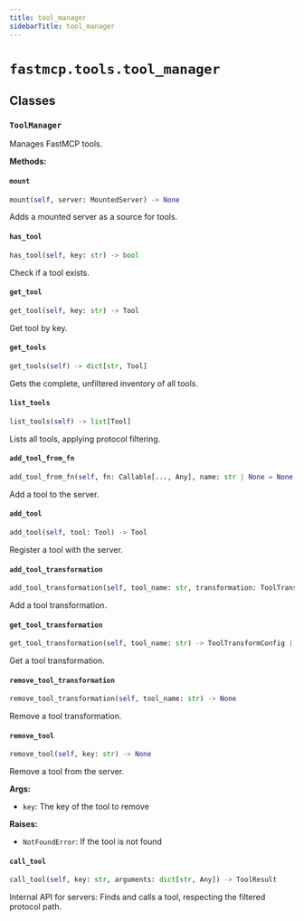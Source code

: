 ```yaml
---
title: tool_manager
sidebarTitle: tool_manager
---
```


# `fastmcp.tools.tool_manager`

## Classes

### `ToolManager` <sup><a href="https://github.com/pchaganti/gx-fast-mcp/blob/main/src/fastmcp/tools/tool_manager.py#L25" target="_blank"><Icon icon="github" style="width: 14px; height: 14px;" /></a></sup>


Manages FastMCP tools.


**Methods:**

#### `mount` <sup><a href="https://github.com/pchaganti/gx-fast-mcp/blob/main/src/fastmcp/tools/tool_manager.py#L51" target="_blank"><Icon icon="github" style="width: 14px; height: 14px;" /></a></sup>

```python
mount(self, server: MountedServer) -> None
```

Adds a mounted server as a source for tools.


#### `has_tool` <sup><a href="https://github.com/pchaganti/gx-fast-mcp/blob/main/src/fastmcp/tools/tool_manager.py#L103" target="_blank"><Icon icon="github" style="width: 14px; height: 14px;" /></a></sup>

```python
has_tool(self, key: str) -> bool
```

Check if a tool exists.


#### `get_tool` <sup><a href="https://github.com/pchaganti/gx-fast-mcp/blob/main/src/fastmcp/tools/tool_manager.py#L108" target="_blank"><Icon icon="github" style="width: 14px; height: 14px;" /></a></sup>

```python
get_tool(self, key: str) -> Tool
```

Get tool by key.


#### `get_tools` <sup><a href="https://github.com/pchaganti/gx-fast-mcp/blob/main/src/fastmcp/tools/tool_manager.py#L115" target="_blank"><Icon icon="github" style="width: 14px; height: 14px;" /></a></sup>

```python
get_tools(self) -> dict[str, Tool]
```

Gets the complete, unfiltered inventory of all tools.


#### `list_tools` <sup><a href="https://github.com/pchaganti/gx-fast-mcp/blob/main/src/fastmcp/tools/tool_manager.py#L121" target="_blank"><Icon icon="github" style="width: 14px; height: 14px;" /></a></sup>

```python
list_tools(self) -> list[Tool]
```

Lists all tools, applying protocol filtering.


#### `add_tool_from_fn` <sup><a href="https://github.com/pchaganti/gx-fast-mcp/blob/main/src/fastmcp/tools/tool_manager.py#L137" target="_blank"><Icon icon="github" style="width: 14px; height: 14px;" /></a></sup>

```python
add_tool_from_fn(self, fn: Callable[..., Any], name: str | None = None, description: str | None = None, tags: set[str] | None = None, annotations: ToolAnnotations | None = None, serializer: Callable[[Any], str] | None = None, exclude_args: list[str] | None = None) -> Tool
```

Add a tool to the server.


#### `add_tool` <sup><a href="https://github.com/pchaganti/gx-fast-mcp/blob/main/src/fastmcp/tools/tool_manager.py#L166" target="_blank"><Icon icon="github" style="width: 14px; height: 14px;" /></a></sup>

```python
add_tool(self, tool: Tool) -> Tool
```

Register a tool with the server.


#### `add_tool_transformation` <sup><a href="https://github.com/pchaganti/gx-fast-mcp/blob/main/src/fastmcp/tools/tool_manager.py#L183" target="_blank"><Icon icon="github" style="width: 14px; height: 14px;" /></a></sup>

```python
add_tool_transformation(self, tool_name: str, transformation: ToolTransformConfig) -> None
```

Add a tool transformation.


#### `get_tool_transformation` <sup><a href="https://github.com/pchaganti/gx-fast-mcp/blob/main/src/fastmcp/tools/tool_manager.py#L189" target="_blank"><Icon icon="github" style="width: 14px; height: 14px;" /></a></sup>

```python
get_tool_transformation(self, tool_name: str) -> ToolTransformConfig | None
```

Get a tool transformation.


#### `remove_tool_transformation` <sup><a href="https://github.com/pchaganti/gx-fast-mcp/blob/main/src/fastmcp/tools/tool_manager.py#L193" target="_blank"><Icon icon="github" style="width: 14px; height: 14px;" /></a></sup>

```python
remove_tool_transformation(self, tool_name: str) -> None
```

Remove a tool transformation.


#### `remove_tool` <sup><a href="https://github.com/pchaganti/gx-fast-mcp/blob/main/src/fastmcp/tools/tool_manager.py#L198" target="_blank"><Icon icon="github" style="width: 14px; height: 14px;" /></a></sup>

```python
remove_tool(self, key: str) -> None
```

Remove a tool from the server.

**Args:**
- `key`: The key of the tool to remove

**Raises:**
- `NotFoundError`: If the tool is not found


#### `call_tool` <sup><a href="https://github.com/pchaganti/gx-fast-mcp/blob/main/src/fastmcp/tools/tool_manager.py#L212" target="_blank"><Icon icon="github" style="width: 14px; height: 14px;" /></a></sup>

```python
call_tool(self, key: str, arguments: dict[str, Any]) -> ToolResult
```

Internal API for servers: Finds and calls a tool, respecting the
filtered protocol path.

